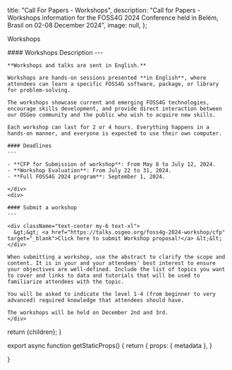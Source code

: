 
  title: "Call For Papers - Workshops",
  description: "Call for Papers - Workshops information for the FOSS4G 2024 Conference held in Belém, Brasil on 02-08 December 2024",
  image: null,
};


<Heading bubble>Workshops</Heading>


<div className="grid space-y-4 mt-4">
  <div className="grid md:grid-cols-2 gap-4">  
    <div className="">
    #### Workshops Description
    ---

    **Workshops and talks are sent in English.**

    Workshops are hands-on sessions presented **in English**, where attendees can learn a specific FOSS4G software, package, or library for problem-solving.

    The workshops showcase current and emerging FOSS4G technologies, encourage skills development, and provide direct interaction between our OSGeo community and the public who wish to acquire new skills.

    Each workshop can last for 2 or 4 hours. Everything happens in a hands-on manner, and everyone is expected to use their own computer.

    #### Deadlines
    ---

    - **CFP for Submission of workshop**: From May 8 to July 12, 2024.
    - **Workshop Evaluation**: From July 22 to 31, 2024.
    - **Full FOSS4G 2024 program**: September 1, 2024.

    </div>
    <div>

    #### Submit a workshop
    ---

    <div className="text-center my-6 text-xl">
      &gt;&gt; <a href="https://talks.osgeo.org/foss4g-2024-workshop/cfp" target="_blank">Click here to submit Workshop proposal!</a> &lt;&lt;
    </div>

    When submitting a workshop, use the abstract to clarify the scope and content. It is in your and your attendees' best interest to ensure your objectives are well-defined. Include the list of topics you want to cover and links to data and tutorials that will be used to familiarize attendees with the topic.

    You will be asked to indicate the level 1-4 (from beginner to very advanced) required knowledge that attendees should have.

    The workshops will be held on December 2nd and 3rd.
    </div>
  </div>
</div>

  return <MdxLayout metadata={metadata}>{children}</MdxLayout>;
}

export async function getStaticProps() {
  return {
    props: {
      metadata
    },
  }

}
